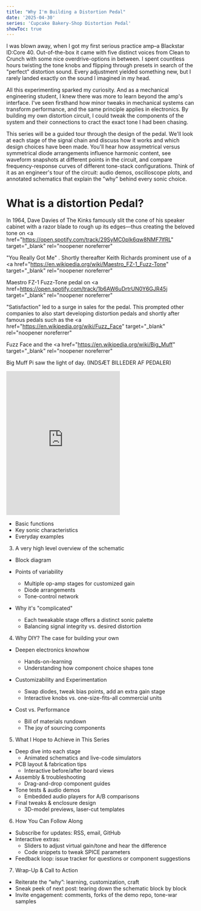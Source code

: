 ```yaml
---
title: "Why I'm Building a Distortion Pedal"
date: '2025-04-30'
series: 'Cupcake Bakery-Shop Distortion Pedal'
showToc: true
---
```


I was blown away, when I got my first serious practice amp–a Blackstar ID:Core 40. Out-of-the-box it came with five distinct voices from Clean to Crunch with some nice overdrive-options in between. I spent countless hours twisting the tone knobs and flipping through presets in search of the "perfect" distortion sound. Every adjustment yielded something new, but I rarely landed exactly on the sound I imagined in my head.

All this experimenting sparked my curiosity. And as a mechanical engineering student, I knew there was more to learn beyond the amp's interface. I've seen firsthand how minor tweaks in mechanical systems can transform performance, and the same principle applies in electronics. By building my own distortion circuit, I could tweak the components of the system and their connections to cract the exact tone I had been chasing.

This series will be a guided tour through the design of the pedal. We'll look at each stage of the signal chain and discuss how it works and which design choices have been made. You'll hear how assymetrical versus symmetrical diode arrangements influence harmonic content, see waveform snapshots at different points in the circuit, and compare frequency-response curves of different tone-stack configurations. Think of it as an engineer's tour of the circuit: audio demos, oscilloscope plots, and annotated schematics that explain the "why" behind every sonic choice.

What is a distortion Pedal?
===========================
In 1964, Dave Davies of The Kinks famously slit the cone of his speaker cabinet with a razor blade to rough up its edges&mdash;thus creating the beloved tone on <a
  href="https://open.spotify.com/track/29SyMC0plk6qw8NMF7lfRL"
  target="_blank"
  rel="noopener noreferrer"
>
  "You Really Got Me"
</a>. Shortly thereafter Keith Richards prominent use of a <a
  href="https://en.wikipedia.org/wiki/Maestro_FZ-1_Fuzz-Tone"
  target="_blank"
  rel="noopener noreferrer"
>
  Maestro FZ-1 Fuzz-Tone pedal 
</a> on <a
  href=https://open.spotify.com/track/1b6AW6uDrtrUN0Y6GJR45j
  target="_blank"
  rel="noopener noreferrer"
>
  "Satisfaction"
</a> led to a surge in sales for the pedal. This prompted other companies to also start developing distortion pedals and shortly after famous pedals such as the <a
  href="https://en.wikipedia.org/wiki/Fuzz_Face"
  target="_blank"
  rel="noopener noreferrer"
>
  Fuzz Face
</a> and the <a
  href="https://en.wikipedia.org/wiki/Big_Muff"
  target="_blank"
  rel="noopener noreferrer"
>
  Big Muff Pi
</a> saw the light of day. (INDSÆT BILLEDER AF PEDALER)

<iframe
  src="https://open.spotify.com/embed/track/29SyMC0plk6qw8NMF7lfRL"
  width="300"
  height="380"
  frameBorder="0"
  allow="encrypted-media"
></iframe>


  - Basic functions
  - Key sonic characteristics
  - Everyday examples

3. A very high level overview of the schematic
  - Block diagram

  - Points of variability
    - Multiple op-amp stages for customized gain
    - Diode arrangements
    - Tone-control network

  - Why it's "complicated"
    - Each tweakable stage offers a distinct sonic palette
    - Balancing signal integrity vs. desired distortion

4. Why DIY? The case for building your own
  - Deepen electronics knowhow
    - Hands-on-learning
    - Understanding how component choice shapes tone

  - Customizability and Experimentation
    - Swap diodes, tweak bias points, add an extra gain stage
    - Interactive knobs vs. one-size-fits-all commercial units

  - Cost vs. Performance
    - Bill of materials rundown
    - The joy of sourcing components

5. What I Hope to Achieve in This Series
  - Deep dive into each stage
    - Animated schematics and live-code simulators
  - PCB layout & fabrication tips
    - Interactive before/after board views
  - Assembly & troubleshooting
    - Drag-and-drop component guides
  - Tone tests & audio demos
    - Embedded audio players for A/B comparisons
  - Final tweaks & enclosure design
    - 3D-model previews, laser-cut templates

6. How You Can Follow Along
  - Subscribe for updates: RSS, email, GitHub
  - Interactive extras:
    - Sliders to adjust virtual gain/tone and hear the difference
    - Code snippets to tweak SPICE parameters
  - Feedback loop: issue tracker for questions or component suggestions

7. Wrap-Up & Call to Action
  - Reiterate the “why”: learning, customization, craft
  - Sneak peek of next post: tearing down the schematic block by block
  - Invite engagement: comments, forks of the demo repo, tone-war samples

